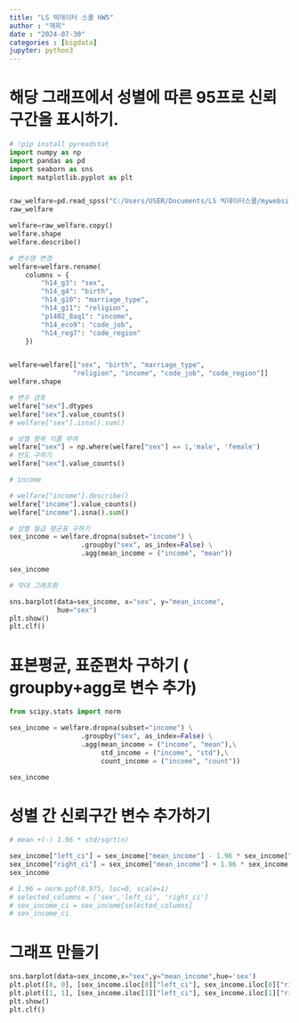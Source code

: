 ```yaml
---
title: "LS 빅데이터 스쿨 HW5"
author : "재희"
date : "2024-07-30"
categories : [bigdata]
jupyter: python3
---
```


# 해당 그래프에서 성별에 따른  95프로 신뢰 구간을 표시하기.
```python

# !pip install pyreadstat
import numpy as np
import pandas as pd
import seaborn as sns
import matplotlib.pyplot as plt


raw_welfare=pd.read_spss("C:/Users/USER/Documents/LS 빅데이터스쿨/mywebsite/data/plz/Koweps_hpwc14_2019_beta2.sav")
raw_welfare

welfare=raw_welfare.copy()
welfare.shape
welfare.describe()

# 변수명 변경 
welfare=welfare.rename(
    columns = {
        "h14_g3": "sex",
        "h14_g4": "birth",
        "h14_g10": "marriage_type",
        "h14_g11": "religion",
        "p1402_8aq1": "income",
        "h14_eco9": "code_job",
        "h14_reg7": "code_region"
    })


welfare=welfare[["sex", "birth", "marriage_type",
                "religion", "income", "code_job", "code_region"]]
welfare.shape

# 변수 검토
welfare["sex"].dtypes
welfare["sex"].value_counts()
# welfare["sex"].isna().sum()

# 성별 항목 이름 부여 
welfare["sex"] = np.where(welfare["sex"] == 1,'male', 'female')
# 빈도 구하기 
welfare["sex"].value_counts()

# income

# welfare["income"].describe()
welfare["income"].value_counts()
welfare["income"].isna().sum()

# 성별 월급 평균표 구하기 
sex_income = welfare.dropna(subset="income") \
                  .groupby("sex", as_index=False) \
                  .agg(mean_income = ("income", "mean"))

sex_income

# 막대 그래프화 

sns.barplot(data=sex_income, x="sex", y="mean_income",
            hue="sex")
plt.show()
plt.clf()

```

# 표본평균, 표준편차 구하기 ( groupby+agg로 변수 추가)

```python
from scipy.stats import norm

sex_income = welfare.dropna(subset="income") \
                  .groupby("sex", as_index=False) \
                  .agg(mean_income = ("income", "mean"),\
                       std_income = ("income", "std"),\
                       count_income = ("income", "count"))

sex_income
```
# 성별 간 신뢰구간 변수 추가하기 
```python

# mean +(-) 1.96 * std/sqrt(n) 

sex_income["left_ci"] = sex_income["mean_income"] - 1.96 * sex_income["std_income"] / np.sqrt(sex_income["count_income"])
sex_income["right_ci"] = sex_income["mean_income"] + 1.96 * sex_income["std_income"] / np.sqrt(sex_income["count_income"])
sex_income

# 1.96 = norm.ppf(0.975, loc=0, scale=1)
# selected_columns = ['sex','left_ci', 'right_ci']
# sex_income_ci = sex_income[selected_columns]
# sex_income_ci
```
# 그래프 만들기
```python

sns.barplot(data=sex_income,x="sex",y="mean_income",hue='sex')
plt.plot([0, 0], [sex_income.iloc[0]["left_ci"], sex_income.iloc[0]["right_ci"]], color='red', linewidth=2)
plt.plot([1, 1], [sex_income.iloc[1]["left_ci"], sex_income.iloc[1]["right_ci"]], color='blue', linewidth=2)
plt.show()
plt.clf()

```